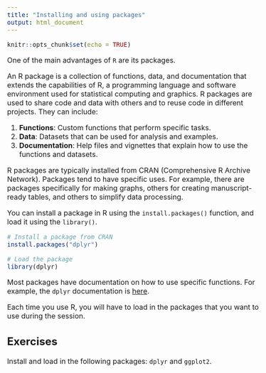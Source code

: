 ```yaml
---
title: "Installing and using packages"
output: html_document
---
```


<style type="text/css">
  body{
  font-size: 12pt;
}
</style>


```r
knitr::opts_chunk$set(echo = TRUE)
```

One of the main advantages of `R` are its packages. 

An R package is a collection of functions, data, and documentation that extends the capabilities 
of R, a programming language and software environment used for statistical computing 
and graphics. R packages are used to share code and data with others and to 
reuse code in different projects. They can include:

1. **Functions**: Custom functions that perform specific tasks.
2. **Data**: Datasets that can be used for analysis and examples.
3. **Documentation**: Help files and vignettes that explain how to use the functions and datasets.

R packages are typically installed from CRAN (Comprehensive R Archive Network). Packages
tend to have specific uses. For example, there are packages specifically for 
making graphs, others for creating manuscript-ready tables, and others to simplify 
data processing. 

You can install a package in R using the `install.packages()` function, and load 
it using the `library()`.

```r
# Install a package from CRAN
install.packages("dplyr")

# Load the package
library(dplyr)
```

Most packages have documentation on how to use specific functions. For example, 
the `dplyr` documentation is [here](https://dplyr.tidyverse.org/). 

Each time you use R, you will have to load in the packages that you want to use
during the session. 

## Exercises

Install and load in the following packages: `dplyr` and `ggplot2`.
